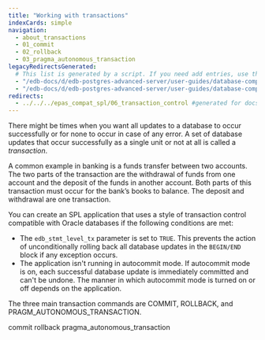 ```yaml
---
title: "Working with transactions"
indexCards: simple
navigation:
  - about_transactions
  - 01_commit
  - 02_rollback
  - 03_pragma_autonomous_transaction
legacyRedirectsGenerated:
  # This list is generated by a script. If you need add entries, use the `legacyRedirects` key.
  - "/edb-docs/d/edb-postgres-advanced-server/user-guides/database-compatibility-for-oracle-developers-guide/9.6/Database_Compatibility_for_Oracle_Developers_Guide_v9.6.1.072.html"
  - "/edb-docs/d/edb-postgres-advanced-server/user-guides/database-compatibility-for-oracle-developers-guide/9.5/Database_Compatibility_for_Oracle_Developers_Guide.1.166.html"
redirects:
  - ../../../epas_compat_spl/06_transaction_control #generated for docs/epas/reorg-role-use-case-mode
---
```


<div id="transaction_control" class="registered_link"></div>

There might be times when you want all updates to a database to occur successfully or for none to occur in case of any error. A set of database updates that occur successfully as a single unit or not at all is called a *transaction*.

A common example in banking is a funds transfer between two accounts. The two parts of the transaction are the withdrawal of funds from one account and the deposit of the funds in another account. Both parts of this transaction must occur for the bank’s books to balance. The deposit and withdrawal are one transaction.

You can create an SPL application that uses a style of transaction control compatible with Oracle databases if the following conditions are met:

-   The `edb_stmt_level_tx` parameter is set to `TRUE`. This prevents the action of unconditionally rolling back all database updates in the `BEGIN/END` block if any exception occurs.
-   The application isn't running in autocommit mode. If autocommit mode is on, each successful database update is immediately committed and can't be undone. The manner in which autocommit mode is turned on or off depends on the application.

The three main transaction commands are COMMIT, ROLLBACK, and PRAGM_AUTONOMOUS_TRANSACTION.

<div class="toctree" maxdepth="3">

commit rollback pragma_autonomous_transaction

</div>
